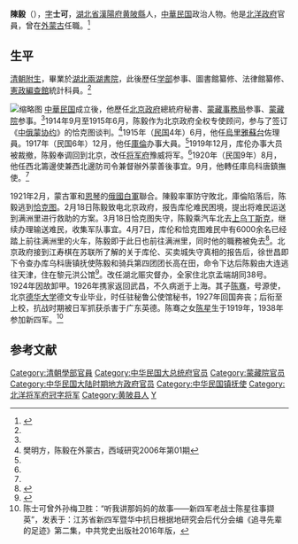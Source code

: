 {{Otheruses|other=其他姓名为陈毅的人物|陈毅 (消歧义)}}
'''陳毅'''（{{bd|1873年||1927年？|}}），[[表字|字]]'''士可'''，[[湖北省|湖北省]][[漢陽府|漢陽府]][[黄陂縣|黄陂縣]]人，[[中華民国|中華民国]]政治人物。他是[[北洋政府|北洋政府]]官員，曾在[[外蒙古|外蒙古]]任職。<ref name=xu>{{Cite book<!--|和書-->|author = 徐友春主編|title = 民国人物大辞典 増訂版|year = 2007|publisher = 河北人民出版社|isbn = 978-7-202-03014-1}}</ref>

==生平==
[[清朝|清朝]][[生員|附生]]，畢業於[[湖北|湖北]][[兩湖書院|兩湖書院]]，此後歷任[[学部|学部]]参事、圖書館纂修、法律館纂修、[[憲政編查館|憲政編查館]]統計科員。<ref name=xu/>

[[File:民國九年八月蒙藏院招待外蒙王公全體攝影.jpg|缩略图]]
[[中華民国|中華民国]]成立後，他歷任[[中华民国北京政府|北京政府]]總統府秘書、[[蒙藏委員會|蒙藏事務局]]参事、[[蒙藏院|蒙藏院]]参事。<ref name=xu/>1914年9月至1915年6月，陈毅作为北京政府全权专使顾问，参与了签订《[[中俄蒙协约|中俄蒙协约]]》的恰克图谈判。<ref name=fan>樊明方，陈毅在外蒙古，西域研究2006年第01期</ref>1915年（[[民国紀元|民国]]4年）6月，他任[[烏里雅蘇台|烏里雅蘇台]]佐理員。1917年（民国6年）12月，他任[[庫倫|庫倫]]办事大員。<ref name=xu/>1919年12月，库伦办事大员被裁撤，陈毅奉调回到北京，改任[[北洋将军府|将军府]]豫威将军。<ref name=fan/>1920年（民国9年）8月，他任西北籌邊使兼西北邊防司令兼督辦外蒙善後事宜。9月，他轉任庫烏科唐鎮撫使。<ref name=xu/>

1921年2月，蒙古軍和[[恩琴|恩琴]]的[[俄國白軍|俄國白軍]]聯合{{link-ru|庫倫之戰|Штурм Урги|攻擊庫倫}}。陳毅率軍防守敗北，庫倫陷落后，陈毅逃到[[恰克图|恰克图]]。2月18日陈毅致电北京政府，报告库伦难民困境，提出将难民运送到满洲里进行救助的方案。3月18日恰克图失守，陈毅乘汽车北去[[上乌丁斯克|上乌丁斯克]]，继续办理输送难民，收集军队事宜。4月7日，库伦和恰克图难民中有6000余名已经踏上前往满洲里的火车，陈毅即于此日也前往满洲里，同时他的職務被免去<ref>{{cite journal |author1=樊明方 |title=1921年接引库、恰难民述略 |journal=中国边疆实地研究 |date=2012年9月 |volume=22 |issue=3}}</ref>。北京政府接到江寿棋在苏联所了解的关于库伦、买卖城失守真相的报告后，徐世昌即下令查办库乌科唐镇抚使陈毅和骑兵第四团团长高在田，命令下达后陈毅由大连逃往天津，住在黎元洪公馆<ref>{{cite book |author1=路履仁 |title=《外蒙古见闻纪略》 |publisher=中国政协文史资料委员会 |page=《文史资料选辑》第63辑}}</ref>。改任湖北赈灾督办，全家住北京孟端胡同38号。1924年因故卸甲。1926年携家返回武昌，不久病逝于上海。其子[[陈骞|陈骞]]，号源使，北京[[德华大学|德华大学]]德文专业毕业，时任驻秘鲁公使馆秘书，1927年回国奔丧；后衔至上校，抗战时期被日军抓获杀害于广东英德。陈骞之女[[陈星|陈星]]生于1919年，1938年参加新四军。<ref>陈士可曾外孙梅卫胜：“听我讲那妈妈的故事——新四军老战士陈星往事撷英”，发表于：江苏省新四军暨华中抗日根据地研究会后代分会编《追寻先辈的足迹》第二集，中共党史出版社2016年版，</ref>

== 参考文献 ==
{{reflist}}
{{清朝欽命憲政編查館職官}}
{{DEFAULTSORT:Chen陳}}

[[Category:清朝學部官員|Category:清朝學部官員]]
[[Category:中华民国大总统府官员|Category:中华民国大总统府官员]]
[[Category:蒙藏院官员|Category:蒙藏院官员]]
[[Category:中华民国大陆时期地方政府官员|Category:中华民国大陆时期地方政府官员]]
[[Category:中华民国镇抚使|Category:中华民国镇抚使]]
[[Category:北洋将军府冠字将军|Category:北洋将军府冠字将军]]
[[Category:黄陂县人|Category:黄陂县人]]
[[Category:陈姓|Y]]